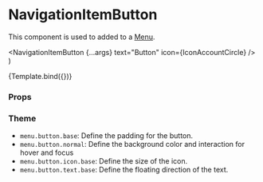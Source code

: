 
<Meta
  title="Components/Menu/NavigationItemButton"
  component={NavigationItemButton}
/>

# NavigationItemButton

This component is used to added to a [Menu](/docs/components-menu-menu--default-story).

  <NavigationItemButton {...args} text="Button" icon={IconAccountCircle} />
)

<Canvas>
  <Story name="Default">{Template.bind({})}</Story>
</Canvas>

### Props

<ArgsTable story="Default" />

### Theme

- `menu.button.base`: Define the padding for the button.
- `menu.button.normal`: Define the background color and interaction for hover and focus
- `menu.button.icon.base`: Define the size of the icon.
- `menu.button.text.base`: Define the floating direction of the text.
